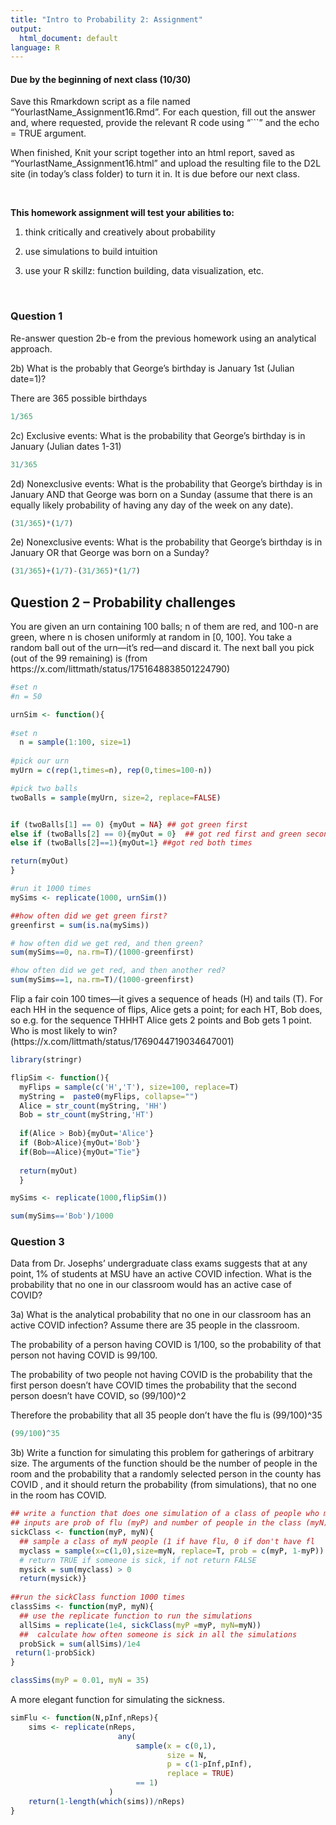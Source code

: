 ```yaml
---
title: "Intro to Probability 2: Assignment"
output:
  html_document: default
language: R
---
```


<!-- To render the assignment in Rmarkdown, enter the command below in the R console -->
<!-- rmarkdown::render("Class_16_Assignment.Rmd") -->

#### Due by the beginning of next class (10/30)

Save this Rmarkdown script as a file named “YourlastName_Assignment16.Rmd”. 
For each question, fill out the answer and, where requested, 
provide the relevant R code using "```" and the echo = TRUE argument.

When finished, Knit your script together into an html report, 
saved as “YourlastName_Assignment16.html” and upload the 
resulting file to the D2L site (in today’s class folder) to turn it in. 
It is due before our next class.

\

**This homework assignment will test your abilities to:**

1. think critically and creatively about probability

2. use simulations to build intuition

3. use your R skillz: function building, data visualization, etc.

\

### Question 1

Re-answer question 2b-e from the previous homework using an analytical approach.


2b) What is the probably that George's birthday is January 1st (Julian date=1)? 

There are 365 possible birthdays

```r
1/365
```

2c) Exclusive events: What is the probability that George's birthday is in January (Julian dates 1-31) 

```r
31/365
```

2d) Nonexclusive events: What is the probability that George's birthday is in January AND that George was born on a Sunday (assume that there is an equally likely probability of having any day of the week on any date).

```r
(31/365)*(1/7)
```

2e) Nonexclusive events: What is the probability that George's birthday is in January OR that George was born on a Sunday?

```r
(31/365)+(1/7)-(31/365)*(1/7)
```

## Question 2 -- Probability challenges

You are given an urn containing 100 balls; n of them are red, and 100-n are green, where n is chosen uniformly at random in [0, 100]. You take a random ball out of the urn—it’s red—and discard it. The next ball you pick (out of the 99 remaining) is (from https://x.com/littmath/status/1751648838501224790)

```r
#set n
#n = 50

urnSim <- function(){
  
#set n
  n = sample(1:100, size=1)
  
#pick our urn
myUrn = c(rep(1,times=n), rep(0,times=100-n))

#pick two balls
twoBalls = sample(myUrn, size=2, replace=FALSE)


if (twoBalls[1] == 0) {myOut = NA} ## got green first
else if (twoBalls[2] == 0){myOut = 0}  ## got red first and green second
else if (twoBalls[2]==1){myOut=1} ##got red both times

return(myOut)
}

#run it 1000 times
mySims <- replicate(1000, urnSim())

##how often did we get green first?
greenfirst = sum(is.na(mySims))

# how often did we get red, and then green?
sum(mySims==0, na.rm=T)/(1000-greenfirst)

#how often did we get red, and then another red?
sum(mySims==1, na.rm=T)/(1000-greenfirst)

```

Flip a fair coin 100 times—it gives a sequence of heads (H) and tails (T). For each HH in the sequence of flips, Alice gets a point; for each HT, Bob does, so e.g. for the sequence THHHT Alice gets 2 points and Bob gets 1 point. Who is most likely to win? (https://x.com/littmath/status/1769044719034647001)


```r
library(stringr)

flipSim <- function(){
  myFlips = sample(c('H','T'), size=100, replace=T)
  myString =  paste0(myFlips, collapse="")
  Alice = str_count(myString, 'HH')
  Bob = str_count(myString,'HT')
  
  if(Alice > Bob){myOut='Alice'}
  if (Bob>Alice){myOut='Bob'}
  if(Bob==Alice){myOut="Tie"}
  
  return(myOut)
  }

mySims <- replicate(1000,flipSim())

sum(mySims=='Bob')/1000

```


### Question 3

Data from Dr. Josephs' undergraduate class exams suggests that at any point, 
1% of students at MSU have an active COVID infection.
What is the probability that no one in our classroom would has an active case of COVID?

3a) What is the analytical probability that no one in our classroom 
has an active COVID infection? Assume there are 35 people in the classroom.
\

The probability of a person having COVID is 1/100, so the probability of that person not having COVID is 99/100.

The probability of two people not having COVID is the probability that the first person doesn't have COVID times the probability that the second person doesn't have COVID, so (99/100)^2

Therefore the probability that all 35 people don't have the flu is (99/100)^35

```r
(99/100)^35
```


3b) Write a function for simulating this problem for gatherings of arbitrary size.
The arguments of the function should be the number of people in the room 
and the probability that a randomly selected person in the county has COVID ,
and it should return the probability (from simulations), 
that no one in the room has COVID.

```r

## write a function that does one simulation of a class of people who may or may not have the flu
## inputs are prob of flu (myP) and number of people in the class (myN)
sickClass <- function(myP, myN){
  ## sample a class of myN people (1 if have flu, 0 if don't have fl
  myclass = sample(x=c(1,0),size=myN, replace=T, prob = c(myP, 1-myP))
  # return TRUE if someone is sick, if not return FALSE
  mysick = sum(myclass) > 0 
  return(mysick)}
  
##run the sickClass function 1000 times
classSims <- function(myP, myN){
  ## use the replicate function to run the simulations
  allSims = replicate(1e4, sickClass(myP =myP, myN=myN))
  ##  calculate how often someone is sick in all the simulations
  probSick = sum(allSims)/1e4
 return(1-probSick) 
}

classSims(myP = 0.01, myN = 35)

```

A more elegant function for simulating the sickness.
```r
simFlu <- function(N,pInf,nReps){
	sims <- replicate(nReps,
						any(
							sample(x = c(0,1),
								   size = N,
								   p = c(1-pInf,pInf),
								   replace = TRUE)
							== 1)
					  )
	return(1-length(which(sims))/nReps)
}

```